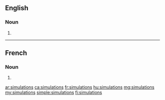 ==English==

===Noun===
{{head|en|noun plural form}}

# {{plural of|simulation|lang=en}}

----

==French==

===Noun===
{{head|fr|noun plural form|g=f}}

# {{plural of|simulation|lang=fr}}

[[ar:simulations]]
[[ca:simulations]]
[[fr:simulations]]
[[hu:simulations]]
[[mg:simulations]]
[[my:simulations]]
[[simple:simulations]]
[[fi:simulations]]